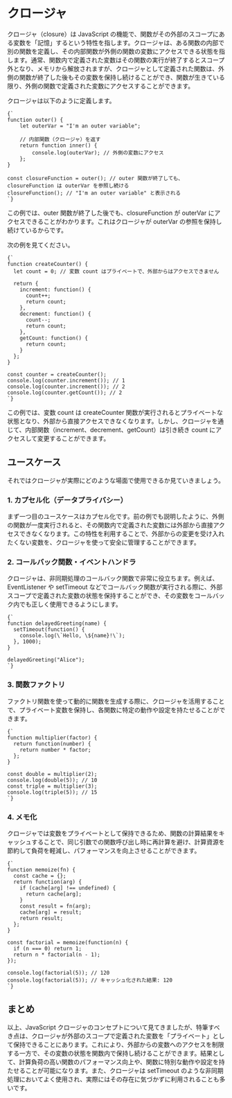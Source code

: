 # クロージャ

クロージャ（closure）は JavaScript の機能で、関数がその外部のスコープにある変数を「記憶」するという特性を指します。クロージャは、ある関数の内部で別の関数を定義し、その内部関数が外側の関数の変数にアクセスできる状態を指します。通常、関数内で定義された変数はその関数の実行が終了するとスコープ外となり、メモリから解放されますが、クロージャとして定義された関数は、外側の関数が終了した後もその変数を保持し続けることができ、関数が生きている限り、外側の関数で定義された変数にアクセスすることができます。

クロージャは以下のように定義します。

<pre><code>{`
function outer() {
    let outerVar = "I'm an outer variable";

    // 内部関数（クロージャ）を返す
    return function inner() {
        console.log(outerVar); // 外側の変数にアクセス
    };
}

const closureFunction = outer(); // outer 関数が終了しても、closureFunction は outerVar を参照し続ける
closureFunction(); // "I'm an outer variable" と表示される
`}</code></pre>

この例では、outer 関数が終了した後でも、closureFunction が outerVar にアクセスできることがわかります。これはクロージャが outerVar の参照を保持し続けているからです。

次の例を見てください。

<pre><code>{`
function createCounter() {
  let count = 0; // 変数 count はプライベートで、外部からはアクセスできません
  
  return {
    increment: function() {
      count++;
      return count;
    },
    decrement: function() {
      count--;
      return count;
    },
    getCount: function() {
      return count;
    }
  };
}

const counter = createCounter();
console.log(counter.increment()); // 1
console.log(counter.increment()); // 2
console.log(counter.getCount()); // 2
`}</code></pre>

この例では、変数 count は createCounter 関数が実行されるとプライベートな状態となり、外部から直接アクセスできなくなります。しかし、クロージャを通じて、内部関数（increment、decrement、getCount）は引き続き count にアクセスして変更することができます。

## ユースケース

それではクロージャが実際にどのような場面で使用できるか見ていきましょう。

### 1. カプセル化（データプライバシー）

まず一つ目のユースケースはカプセル化です。前の例でも説明したように、外側の関数が一度実行されると、その関数内で定義された変数には外部から直接アクセスできなくなります。この特性を利用することで、外部からの変更を受け入れたくない変数を、クロージャを使って安全に管理することができます。

### 2. コールバック関数・イベントハンドラ

クロージャは、非同期処理のコールバック関数で非常に役立ちます。例えば、EventListener や setTimeout などでコールバック関数が実行される際に、外部スコープで定義された変数の状態を保持することができ、その変数をコールバック内でも正しく使用できるようにします。

<pre><code>{`
function delayedGreeting(name) {
  setTimeout(function() {
    console.log(\`Hello, \${name}!\`);
  }, 1000);
}

delayedGreeting("Alice");
`}</code></pre>

### 3. 関数ファクトリ

ファクトリ関数を使って動的に関数を生成する際に、クロージャを活用することで、プライベート変数を保持し、各関数に特定の動作や設定を持たせることができます。

<pre><code>{`
function multiplier(factor) {
  return function(number) {
    return number * factor;
  };
}

const double = multiplier(2);
console.log(double(5)); // 10
const triple = multiplier(3);
console.log(triple(5)); // 15
`}</code></pre>

### 4. メモ化

クロージャでは変数をプライベートとして保持できるため、関数の計算結果をキャッシュすることで、同じ引数での関数呼び出し時に再計算を避け、計算資源を節約して負荷を軽減し、パフォーマンスを向上させることができます。

<pre><code>{`
function memoize(fn) {
  const cache = {};
  return function(arg) {
    if (cache[arg] !== undefined) {
      return cache[arg];
    }
    const result = fn(arg);
    cache[arg] = result;
    return result;
  };
}

const factorial = memoize(function(n) {
  if (n === 0) return 1;
  return n * factorial(n - 1);
});

console.log(factorial(5)); // 120
console.log(factorial(5)); // キャッシュ化された結果: 120      
`}</code></pre>

## まとめ

以上、JavaScript クロージャのコンセプトについて見てきましたが、特筆すべき点は、クロージャが外部のスコープで定義された変数を「プライベート」として保持できることにあります。これにより、外部からの変数へのアクセスを制限する一方で、その変数の状態を関数内で保持し続けることができます。結果として、計算負荷の高い関数のパフォーマンス向上や、関数に特別な動作や設定を持たせることが可能になります。また、クロージャは setTimeout のような非同期処理においてよく使用され、実際にはその存在に気づかずに利用されることも多いです。

